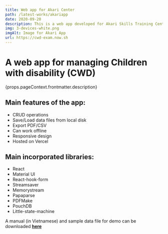 ```yaml
---
title: Web app for Akari Center
path: /latest-works/akariapp
date: 2020-09-20
description: This is a web app developed for Akari Skills Training Center For Children With Special Needs. It is called CWD Examination Toolkit (or CET), with the main purpose of examining the growth of children under 7 years old to detect areas with slowness/difficulty based on PEP-3 (the Psychoeducational Profile, Third Edition). The app allows CRUD operations and export of report in PDF/CSV, and is built with React, PouchDB and Material UI.
img: 3-devices-white.png
imgAlt: Image for Akari App
url: https://cwd-exam.now.sh
---
```



<h1>A web app for managing Children with disability (CWD)</h1>
<p>{props.pageContext.frontmatter.description}</p>

<h2>Main features of the app:</h2>

<ul>
  <li>CRUD operations</li>
  <li>Save/Load data files from local disk</li>
  <li>Export PDF/CSV</li>
  <li>Can work offline</li>
  <li>Responsive design</li>
  <li>Hosted on Vercel</li>
</ul>

<h2>Main incorporated libraries:</h2>

<ul>
  <li>React</li>
  <li>Material UI</li>
  <li>React-hook-form</li>
  <li>Streamsaver</li>
  <li>Memorystream</li>
  <li>Papaparse</li>
  <li>PDFMake</li>
  <li>PouchDB</li>
  <li>Little-state-machine</li>
</ul>

A manual (in Vietnamese) and sample data file for demo can be downloaded <a href="https://drive.google.com/drive/folders/1KsKLkqAZF0TaPvU7RoDSph7MZTotc7R1?usp=sharing)" target="_blank"><strong>here</strong></a>

